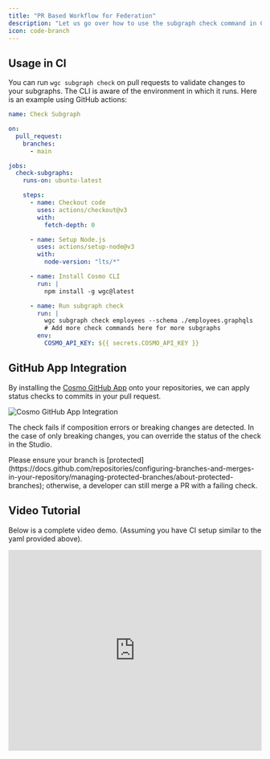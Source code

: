 ```yaml
---
title: "PR Based Workflow for Federation"
description: "Let us go over how to use the subgraph check command in CI to prevent breaking changes in production. Use our GitHub app to seamlessly approve breaking changes in the Cosmo Studio."
icon: code-branch
---
```


## Usage in CI

You can run `wgc subgraph check` on pull requests to validate changes to your subgraphs. The CLI is aware of the environment in which it runs. Here is an example using GitHub actions:

```yaml
name: Check Subgraph

on:
  pull_request:
    branches:
      - main

jobs:
  check-subgraphs:
    runs-on: ubuntu-latest

    steps:
      - name: Checkout code
        uses: actions/checkout@v3
        with:
          fetch-depth: 0

      - name: Setup Node.js
        uses: actions/setup-node@v3
        with:
          node-version: "lts/*"

      - name: Install Cosmo CLI
        run: |
          npm install -g wgc@latest

      - name: Run subgraph check
        run: |
          wgc subgraph check employees --schema ./employees.graphqls
          # Add more check commands here for more subgraphs
        env:
          COSMO_API_KEY: ${{ secrets.COSMO_API_KEY }}
```

## GitHub App Integration

By installing the [Cosmo GitHub App](https://github.com/apps/wundergraph-cosmo) onto your repositories, we can apply status checks to commits in your pull request.

<Frame>
  <img src="/images/tutorial/image-1.png" alt="Cosmo GitHub App Integration" />
</Frame>

The check fails if composition errors or breaking changes are detected. In the case of only breaking changes, you can override the status of the check in the Studio.

<Info>
  Please ensure your branch is [protected](https://docs.github.com/repositories/configuring-branches-and-merges-in-your-repository/managing-protected-branches/about-protected-branches); otherwise, a developer can still merge a PR with a failing check.
</Info>

## Video Tutorial

Below is a complete video demo. (Assuming you have CI setup similar to the yaml provided above).

<Frame>
<iframe width="100%" height="400" src="https://www.youtube.com/embed/9lewTRpC3qM" title="Schema Checks with GitHub Integration" frameborder="0" allow="accelerometer; autoplay; clipboard-write; encrypted-media; gyroscope; picture-in-picture; web-share" referrerpolicy="strict-origin-when-cross-origin" allowfullscreen></iframe>
</Frame>

